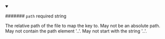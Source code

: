
<details className="config-field" data-expandable="false" open>
<summary>

####### `path` <span class="config-field-required" data-required="false">required</span> <span class="config-field-type">string</span> <span class="config-field-default"></span> <span class="config-field-enum"></span>

The relative path of the file to map the key to.
May not be an absolute path.
May not contain the path element '..'.
May not start with the string '..'.

</summary>



</details>
